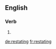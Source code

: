 ==English==

===Verb===
{{head|en|present participle}}

# {{present participle of|restate|lang=en}}

[[de:restating]]
[[fr:restating]]